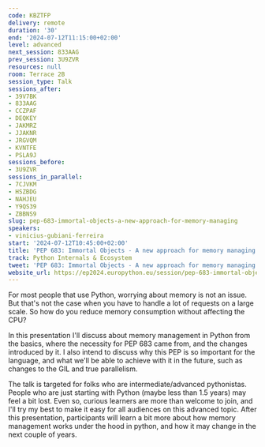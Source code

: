 ```yaml
---
code: KBZTFP
delivery: remote
duration: '30'
end: '2024-07-12T11:15:00+02:00'
level: advanced
next_session: 833AAG
prev_session: 3U9ZVR
resources: null
room: Terrace 2B
session_type: Talk
sessions_after:
- 39V7BK
- 833AAG
- CCZPAF
- DEQKEY
- JAKMRZ
- JJAKNR
- JRGVQM
- KVNTFE
- PSLA9J
sessions_before:
- 3U9ZVR
sessions_in_parallel:
- 7CJVKM
- HSZBDG
- NAHJEU
- Y9QS39
- ZBBNS9
slug: pep-683-immortal-objects-a-new-approach-for-memory-managing
speakers:
- vinicius-gubiani-ferreira
start: '2024-07-12T10:45:00+02:00'
title: 'PEP 683: Immortal Objects - A new approach for memory managing'
track: Python Internals & Ecosystem
tweet: 'PEP 683: Immortal Objects - A new approach for memory managing'
website_url: https://ep2024.europython.eu/session/pep-683-immortal-objects-a-new-approach-for-memory-managing
---
```


For most people that use Python, worrying about memory is not an issue. But that's not the case when you have to handle a lot of requests on a large scale. So how do you reduce memory consumption without affecting the CPU?

In this presentation I'll discuss about memory management in Python from the basics, where the necessity for PEP 683 came from, and the changes introduced by it. I also intend to discuss why this PEP is so important for the language, and what we'll be able to achieve with it in the future, such as changes to the GIL and true parallelism.

The talk is targeted for folks who are intermediate/advanced pythonistas. People who are just starting with Python (maybe less than 1.5 years) may feel a bit lost. Even so, curious learners are more than welcome to join, and I'll try my best to make it easy for all audiences on this advanced topic.
After this presentation, participants will learn a bit more about how memory management works under the hood in python, and how it may change in the next couple of years.
